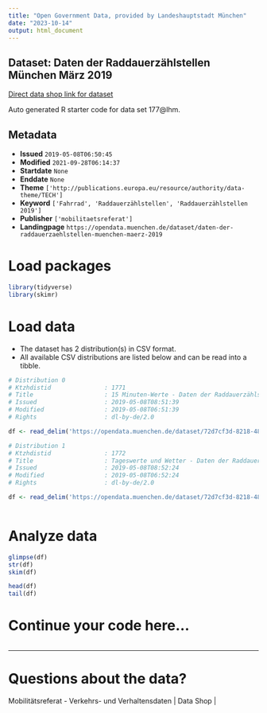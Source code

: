```yaml
---
title: "Open Government Data, provided by Landeshauptstadt München"
date: "2023-10-14"
output: html_document
---
```


## Dataset: Daten der Raddauerzählstellen München März 2019

[Direct data shop link for dataset](https://opendata.muenchen.de/dataset/daten-der-raddauerzaehlstellen-muenchen-maerz-2019)

Auto generated R starter code for data set 177@lhm.

## Metadata

- **Issued** `2019-05-08T06:50:45`
- **Modified** `2021-09-28T06:14:37`
- **Startdate** `None`
- **Enddate** `None`
- **Theme** `['http://publications.europa.eu/resource/authority/data-theme/TECH']`
- **Keyword** `['Fahrrad', 'Raddauerzählstellen', 'Raddauerzählstellen 2019']`
- **Publisher** `['mobilitaetsreferat']`
- **Landingpage** `https://opendata.muenchen.de/dataset/daten-der-raddauerzaehlstellen-muenchen-maerz-2019`


# Load packages

```r

library(tidyverse)
library(skimr)

```

# Load data

-   The dataset has 2 distribution(s) in CSV format.
-   All available CSV distributions are listed below and can be read into a tibble.

```r

# Distribution 0
# Ktzhdistid               : 1771
# Title                    : 15 Minuten-Werte - Daten der Raddauerzählstellen München März 2019
# Issued                   : 2019-05-08T08:51:39
# Modified                 : 2019-05-08T06:51:39
# Rights                   : dl-by-de/2.0

df <- read_delim('https://opendata.muenchen.de/dataset/72d7cf3d-8218-4895-b928-699c0a200885/resource/f77c81aa-dccc-43d4-9fb6-d53c4aa0487c/download/rad20190315min.csv')

# Distribution 1
# Ktzhdistid               : 1772
# Title                    : Tageswerte und Wetter - Daten der Raddauerzählstellen München März 2019
# Issued                   : 2019-05-08T08:52:24
# Modified                 : 2019-05-08T06:52:24
# Rights                   : dl-by-de/2.0

df <- read_delim('https://opendata.muenchen.de/dataset/72d7cf3d-8218-4895-b928-699c0a200885/resource/f1b65131-95ca-43dd-bbb0-56d300ee6331/download/rad201903tage.csv')



```

# Analyze data

```r

glimpse(df)
str(df)
skim(df)

head(df)
tail(df)

```

# Continue your code here...

```r

```

------------------------------------------------------------------------

# Questions about the data?

Mobilitätsreferat - Verkehrs- und Verhaltensdaten | Data Shop | 
